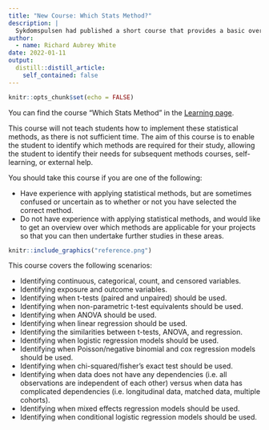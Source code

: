 ```yaml
---
title: "New Course: Which Stats Method?"
description: |
  Sykdomspulsen had published a short course that provides a basic overview of general statistical methodology that can be useful in the areas of infectious diseases, environmental medicine, and labwork. By the end of this course, students will be able to identify appropriate statistical methods for a variety of circumstances.
author:
  - name: Richard Aubrey White
date: 2022-01-11
output:
  distill::distill_article:
    self_contained: false
---
```


```r
knitr::opts_chunk$set(echo = FALSE)
```

You can find the course "Which Stats Method" in the [Learning page](./learning.html).

This course will not teach students how to implement these statistical methods, as there is not sufficient time. The aim of this course is to enable the student to identify which methods are required for their study, allowing the student to identify their needs for subsequent methods courses, self-learning, or external help.

You should take this course if you are one of the following:

- Have experience with applying statistical methods, but are sometimes confused or uncertain as to whether or not you have selected the correct method.
- Do not have experience with applying statistical methods, and would like to get an overview over which methods are applicable for your projects so that you can then undertake further studies in these areas.

```r
knitr::include_graphics("reference.png")
```

This course covers the following scenarios:

- Identifying continuous, categorical, count, and censored variables.
- Identifying exposure and outcome variables.
- Identifying when t-tests (paired and unpaired) should be used.
- Identifying when non-parametric t-test equivalents should be used.
- Identifying when ANOVA should be used.
- Identifying when linear regression should be used.
- Identifying the similarities between t-tests, ANOVA, and regression.
- Identifying when logistic regression models should be used.
- Identifying when Poisson/negative binomial and cox regression models should be used.
- Identifying when chi-squared/fisher’s exact test should be used.
- Identifying when data does not have any dependencies (i.e. all observations are independent of each other) versus when data has complicated dependencies (i.e. longitudinal data, matched data, multiple cohorts).
- Identifying when mixed effects regression models should be used.
- Identifying when conditional logistic regression models should be used.
